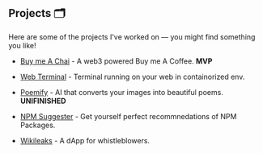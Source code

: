 ## Projects 🗂️

Here are some of the projects I've worked on — you might find something you like!

- [Buy me A Chai]() - A web3 powered Buy me A Coffee. **MVP**

- [Web Terminal]() - Terminal running on your web in containorized env.

- [Poemify]() - AI that converts your images into beautiful poems. **UNIFINISHED**

- [NPM Suggester]() - Get yourself perfect recommnedations of NPM Packages.

- [Wikileaks]() - A dApp for whistleblowers.